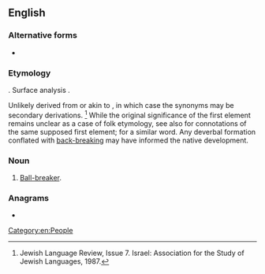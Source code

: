 ==English==

===Alternative forms===
* {{alt|en|ballbuster}}

===Etymology===
{{unk|en}}. Surface analysis
{{compound|en|ball|buster}}.

Unlikely derived from or akin to {{der|en|en|baleboste||mistress, lady of the house|nocat=1}}, in which case the synonyms may be secondary derivations. <ref>Jewish Language Review, Issue 7. Israel: Association for the Study of Jewish Languages, 1987.</ref> While the original significance of the first element remains unclear as a case of folk etymology, see also {{m|en|Beelzebub}} for connotations of the same supposed first element; {{m|en|bale}} for a similar word. Any deverbal formation conflated with [[back-breaking]] may have informed the native development. {{rfe|en}}

<!-- Cp. Gaulish [[ambaxtos]], En. [[Bess]]? Bastian "bat-man"? Cp. OHG bozen "to strike", German [[Amboss]] "anvil" < anabelzi, an(e)bōʒ, etc., MHG once "ambot", reportedly also of big women (''can this be confirmed?''). In case it named the Dominatrix of a Brothel, eventually, you need to take a leap of faith.

The yiddish word itself seems terribly erroded. !-->

===Noun===
{{en-noun}}

# {{lb|en|US|vulgar}} [[ball-breaker|Ball-breaker]].

===Anagrams===
* {{anagrams|en|a=abbellrstu|bullet bras}}


<references/>

[[Category:en:People]]